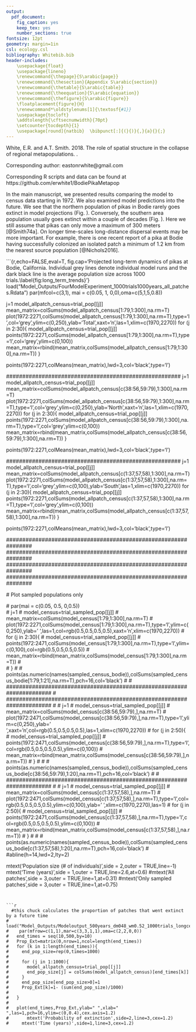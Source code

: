```yaml
---
output:
  pdf_document:
    fig_caption: yes
    keep_tex: yes
    number_sections: true
fontsize: 12pt
geometry: margin=1in
csl: ecology.csl
bibliography: Whitebib.bib
header-includes: 
    \usepackage{float}
    \usepackage{lineno}
    \renewcommand{\thepage}{S\arabic{page}} 
    \renewcommand{\thesection}{Appendix S\arabic{section}}  
    \renewcommand{\thetable}{S\arabic{table}} 
    \renewcommand{\theequation}{S\arabic{equation}}   
    \renewcommand{\thefigure}{S\arabic{figure}}
    \floatplacement{figure}{H}
    \renewcommand*\oldstylenums[1]{\textosf{#1}}
    \usepackage{tocloft}
    \addtolength{\cftsecnumwidth}{70pt}
    \setcounter{tocdepth}{1}
    \usepackage[round]{natbib}  \bibpunct[:]{(}{)}{,}{a}{}{;}
---
```


White, E.R. and A.T. Smith. 2018. The role of spatial structure in the collapse of regional metapopulations. \emph{Ecology}.
\vspace{2 mm}

Corresponding author: eastonrwhite@gmail.com
\vspace{2 mm}

Corresponding R scripts and data can be found at https://github.com/erwhite1/BodiePikaMetapop
\vspace{2 mm}

\setcounter{section}{6}


\section{Long-term trends}
  
In the main manuscript, we presented results comparing the model to census data starting in 1972. We also examined model predictions into the future. We see that the northern population of pikas in Bodie rarely goes extinct in model projections (Fig. \ref{fig:long_term_trends}). Conversely, the southern area population usually goes extinct within a couple of decades (Fig. \ref{fig:long_term_trends}). Here we still assume that pikas can only move a maximum of 300 meters [@Smith74a]. On longer time-scales long-distance dispersal events may be more important. For example, there is one recent report of a pika at Bodie having successfully colonized an isolated patch a minimum of 1.2 km from the nearest source population [@Nichols2016].

```{r,echo=FALSE,eval=T, fig.cap='Projected long-term dynamics of pikas at Bodie, California. Individual grey lines denote individual model runs and the dark black line is the average population size across 1000 trials.\\label{fig:long_term_trends}'}
load("Model_Outputs/FourModelExperiment_1000trials1000years_all_patches.Rdata")
    par(mfcol=c(3,1), mai = c(0.05, 1, 0,0),oma=c(5,1,5,0.8))

  
  j=1
  model_allpatch_census=trial_pop[[j]]
  mean_matrix=colSums(model_allpatch_census[1:79,1:300],na.rm=T)
  plot(1972:2271,colSums(model_allpatch_census[1:79,1:300],na.rm=T),type='l',col='grey',ylim=c(0,250),ylab='Total',xaxt='n',las=1,xlim=c(1970,2270))
  for (j in 2:30){
    model_allpatch_census=trial_pop[[j]]
    points(1972:2271,colSums(model_allpatch_census[1:79,1:300],na.rm=T),type='l',col='grey',ylim=c(0,100))
    mean_matrix=rbind(mean_matrix,colSums(model_allpatch_census[1:79,1:300],na.rm=T))
  }
  
  points(1972:2271,colMeans(mean_matrix),lwd=3,col='black',type='l')
  
  ######################################################
  j=1
  model_allpatch_census=trial_pop[[j]]
  mean_matrix=colSums(model_allpatch_census[c(38:56,59:79),1:300],na.rm=T)
  plot(1972:2271,colSums(model_allpatch_census[c(38:56,59:79),1:300],na.rm=T),type='l',col='grey',ylim=c(0,250),ylab='North',xaxt='n',las=1,xlim=c(1970,2270))
  for (j in 2:30){
    model_allpatch_census=trial_pop[[j]]
    points(1972:2271,colSums(model_allpatch_census[c(38:56,59:79),1:300],na.rm=T),type='l',col='grey',ylim=c(0,100))
    mean_matrix=rbind(mean_matrix,colSums(model_allpatch_census[c(38:56,59:79),1:300],na.rm=T))
  }
  
  points(1972:2271,colMeans(mean_matrix),lwd=3,col='black',type='l')
  
  ######################################################
  j=1
  model_allpatch_census=trial_pop[[j]]
  mean_matrix=colSums(model_allpatch_census[c(1:37,57,58),1:300],na.rm=T)
  plot(1972:2271,colSums(model_allpatch_census[c(1:37,57,58),1:300],na.rm=T),type='l',col='grey',ylim=c(0,100),ylab='South',las=1,xlim=c(1970,2270))
  for (j in 2:30){
    model_allpatch_census=trial_pop[[j]]
    points(1972:2271,colSums(model_allpatch_census[c(1:37,57,58),1:300],na.rm=T),type='l',col='grey',ylim=c(0,100))
    mean_matrix=rbind(mean_matrix,colSums(model_allpatch_census[c(1:37,57,58),1:300],na.rm=T)) 
  }
  
  points(1972:2271,colMeans(mean_matrix),lwd=3,col='black',type='l')
  
  ################################################################
  ################################################################
  ################################################################
  ################################################################
  
  # Plot sampled populations only
  
  # par(mai = c(0.05, 0.5, 0,0.5))   
  # j=1
  # model_census=trial_sampled_pop[[j]]
  # mean_matrix=colSums(model_census[1:79,1:300],na.rm=T)
  # plot(1972:2271,colSums(model_census[1:79,1:300],na.rm=T),type='l',ylim=c(0,250),ylab=' ',las=1,col=rgb(0.5,0.5,0.5,0.5),xaxt='n',xlim=c(1970,2270))
  # for (j in 2:30){
  #   model_census=trial_sampled_pop[[j]]
  #   points(1972:2471,colSums(model_census[1:79,1:300],na.rm=T),type='l',ylim=c(0,100),col=rgb(0.5,0.5,0.5,0.5))
  #   mean_matrix=rbind(mean_matrix,colSums(model_census[1:79,1:300],na.rm=T))
  #   
  # }
  # 
  # points(as.numeric(names(sampled_census_bodie)),colSums(sampled_census_bodie[1:79,1:21],na.rm=T),pch=16,col='black')
  # 
  # ######################################################################
  # ######################################################################
  # 
  # j=1
  # model_census=trial_sampled_pop[[j]]
  # mean_matrix=colSums(model_census[c(38:56,59:79),],na.rm=T)
  # plot(1972:2471,colSums(model_census[c(38:56,59:79),],na.rm=T),type='l',ylim=c(0,250),ylab=' ',xaxt='n',col=rgb(0.5,0.5,0.5,0.5),las=1,xlim=c(1970,2270))
  # for (j in 2:50){
  #   model_census=trial_sampled_pop[[j]]
  #   points(1972:2471,colSums(model_census[c(38:56,59:79),],na.rm=T),type='l',col=rgb(0.5,0.5,0.5,0.5),ylim=c(0,100))
  #   mean_matrix=rbind(mean_matrix,colSums(model_census[c(38:56,59:79),],na.rm=T))
  # }
  # 
  # 
  # points(as.numeric(names(sampled_census_bodie)),colSums(sampled_census_bodie[c(38:56,59:79),1:20],na.rm=T),pch=16,col='black')
  # 
  # ######################################################################
  # 
  # j=1
  # model_census=trial_sampled_pop[[j]]
  # mean_matrix=colSums(model_census[c(1:37,57,58),],na.rm=T)
  # plot(1972:2471,colSums(model_census[c(1:37,57,58),],na.rm=T),type='l',col=rgb(0.5,0.5,0.5,0.5),ylim=c(0,100),ylab='  ',xlim=c(1970,2270),las=1)
  # for (j in 2:50){
  #   model_census=trial_sampled_pop[[j]]
  #   points(1972:2471,colSums(model_census[c(1:37,57,58),],na.rm=T),type='l',col=rgb(0.5,0.5,0.5,0.5),ylim=c(0,100))
  #   mean_matrix=rbind(mean_matrix,colSums(model_census[c(1:37,57,58),],na.rm=T))
  # }
  # 
  # 
  # points(as.numeric(names(sampled_census_bodie)),colSums(sampled_census_bodie[c(1:37,57,58),1:20],na.rm=T),pch=16,col='black')
  # #abline(h=14,lwd=2,lty=2)
  
  mtext('Population size (# of individuals)',side = 2,outer = TRUE,line=-1)
  mtext('Time (years)',side = 1,outer = TRUE,line=2.6,at=0.6)
  #mtext('All patches',side = 3,outer = TRUE,line=1,at=0.31)
  #mtext('Only sampled patches',side = 3,outer = TRUE,line=1,at=0.75)
  
```

  
```r
  #this chuck calculates the proportion of patches that went extinct by a future time  
# load("Model_Outputs/Modeloutput_500years_dm048_wm0.52_1000trials_longcensus.Rdata")
#    par(mfrow=c(1,1),mar=c(3,3,1,1),oma=c(2,2,0,0))
#   end_times = seq(10,500,by=10)
#   Prop_Ext=matrix(0,nrow=1,ncol=length(end_times))
#   for (k in 1:length(end_times)){
#     end_pop_size=rep(0,times=1000)
#     
#     for (j in 1:1000){
#       model_allpatch_census=trial_pop[[j]]
#       end_pop_size[j] = colSums(model_allpatch_census)[end_times[k]]
#     }
#     end_pop_size[end_pop_size>0]=1
#     Prop_Ext[k]=1- (sum(end_pop_size)/1000)
#     
#   }
#   
#   plot(end_times,Prop_Ext,ylab=" ",xlab=" ",las=1,pch=16,ylim=c(0,0.4),cex.axis=1.2)
#       mtext('Probability of extinction',side=2,line=3,cex=1.2)
#     mtext('Time (years)',side=1,line=3,cex=1.2)
    
```
  
  
  
  
  
  
  
  
  
 \section*{References}

<div id="refs"></div>
  
  
  